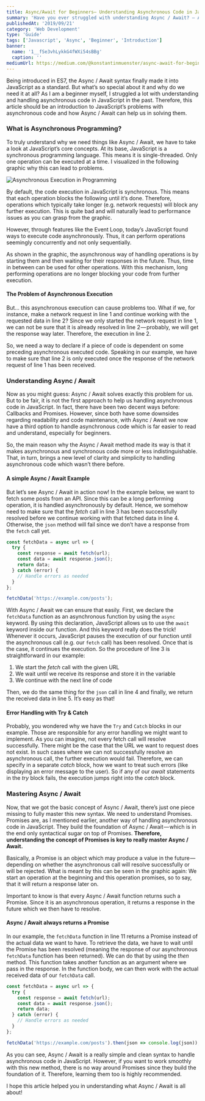 ```yaml
---
title: Async/Await for Beginners— Understanding Asynchronous Code in Javascript
summary: 'Have you ever struggled with understanding Async / Await? — A beginner-friendly introduction to this new syntax and its purpose.'
publishedAt: '2019/09/21'
category: 'Web Development'
type: 'Guide'
tags: ['Javascript', 'Async', 'Beginner', 'Introduction']
banner:
  name: '1__fSe3vhLykkG4fWXi54sBBg'
  caption: ''
mediumUrl: https://medium.com/@konstantinmuenster/async-await-for-beginners-understanding-asynchronous-code-in-javascript-748b57ae94e2
---
```




Being introduced in ES7, the Async / Await syntax finally made it into JavaScript as a standard. But what’s so special about it and why do we need it at all? As I am a beginner myself, I struggled a lot with understanding and handling asynchronous code in JavaScript in the past. Therefore, this article should be an introduction to JavaScript’s problems with asynchronous code and how Async / Await can help us in solving them.

### What is Asynchronous Programming?

To truly understand why we need things like Async / Await, we have to take a look at JavaScript’s core concepts. At its base, JavaScript is a synchronous programming language. This means it is single-threaded. Only one operation can be executed at a time. I visualized in the following graphic why this can lead to problems.

<Image
  src={AsyncExecution}
  alt="Asynchronous Execution in Programming"
  caption="Synchronous and asynchronous execution in Javascript"
/>

By default, the code execution in JavaScript is synchronous. This means that each operation blocks the following until it’s done. Therefore, operations which typically take longer (e.g. network requests) will block any further execution. This is quite bad and will naturally lead to performance issues as you can grasp from the graphic.

However, through features like the Event Loop, today’s JavaScript found ways to execute code asynchronously. Thus, it can perform operations seemingly concurrently and not only sequentially.

As shown in the graphic, the asynchronous way of handling operations is by starting them and then waiting for their responses in the future. Thus, time in between can be used for other operations. With this mechanism, long performing operations are no longer blocking your code from further execution.

#### The Problem of Asynchronous Execution

But… this asynchronous execution can cause problems too. What if we, for instance, make a network request in line 1 and continue working with the requested data in line 2? Since we only started the network request in line 1, we can not be sure that it is already resolved in line 2 — probably, we will get the response way later. Therefore, the execution in line 2.

So, we need a way to declare if a piece of code is dependent on some preceding asynchronous executed code. Speaking in our example, we have to make sure that line 2 is only executed once the response of the network request of line 1 has been received.

### Understanding Async / Await

Now as you might guess: Async / Await solves exactly this problem for us. But to be fair, it is not the first approach to help us handling asynchronous code in JavaScript. In fact, there have been two decent ways before: Callbacks and Promises. However, since both have some downsides regarding readability and code maintenance, with Async / Await we now have a third option to handle asynchronous code which is far easier to read and understand, especially for beginners.

So, the main reason why the Async / Await method made its way is that it makes asynchronous and synchronous code more or less indistinguishable. That, in turn, brings a new level of clarity and simplicity to handling asynchronous code which wasn’t there before.

#### A simple Async / Await Example

But let’s see Async / Await in action now! In the example below, we want to fetch some posts from an API. Since this can be a long performing operation, it is handled asynchronously by default. Hence, we somehow need to make sure that the _fetch_ call in line 3 has been successfully resolved before we continue working with that fetched data in line 4. Otherwise, the `json` method will fail since we don’t have a response from the `fetch` call yet.

```js showLineNumbers
const fetchData = async url => {
  try {
    const response = await fetch(url);
    const data = await response.json();
    return data;
  } catch (error) {
    // Handle errors as needed
  }
};

fetchData('https://example.com/posts');
```

With Async / Await we can ensure that easily. First, we declare the `fetchData` function as an asynchronous function by using the `async` keyword. By using this declaration, JavaScript allows us to use the `await` keyword inside our function. And this keyword really does the trick! Whenever it occurs, JavaScript pauses the execution of our function until the asynchronous call (e.g. our `fetch` call) has been resolved. Once that is the case, it continues the execution. So the procedure of line 3 is straightforward in our example:

1.  We start the _fetch_ call with the given URL
2.  We wait until we receive its response and store it in the variable
3.  We continue with the next line of code

Then, we do the same thing for the `json` call in line 4 and finally, we return the received data in line 5. It’s easy as that!

#### Error Handling with Try & Catch

Probably, you wondered why we have the `Try` and `Catch` blocks in our example. Those are responsible for any error handling we might want to implement. As you can imagine, not every fetch call will resolve successfully. There might be the case that the URL we want to request does not exist. In such cases where we can not successfully resolve an asynchronous call, the further execution would fail. Therefore, we can specify in a separate _catch_ block, how we want to treat such errors (like displaying an error message to the user). So if any of our _await_ statements in the _try_ block fails, the execution jumps right into the _catch_ block.

### Mastering Async / Await

Now, that we got the basic concept of Async / Await, there’s just one piece missing to fully master this new syntax. We need to understand Promises. Promises are, as I mentioned earlier, another way of handling asynchronous code in JavaScript. They build the foundation of Async / Await — which is in the end only syntactical sugar on top of Promises. **Therefore, understanding the concept of Promises is key to really master Async / Await.**

Basically, a Promise is an object which may produce a value in the future — depending on whether the asynchronous call will resolve successfully or will be rejected. What is meant by this can be seen in the graphic again: We start an operation at the beginning and this operation promises, so to say, that it will return a response later on.

Important to know is that every Async / Await function returns such a Promise. Since it is an asynchronous operation, it returns a response in the future which we then have to resolve.

#### Async / Await always returns a Promise

In our example, the `fetchData` function in line 11 returns a Promise instead of the actual data we want to have. To retrieve the data, we have to wait until the Promise has been resolved (meaning the response of our asynchronous `fetchData` function has been returned). We can do that by using the _then_ method. This function takes another function as an argument where we pass in the response. In the function body, we can then work with the actual received data of our `fetchData` call.

```js showLineNumbers
const fetchData = async url => {
  try {
    const response = await fetch(url);
    const data = await response.json();
    return data;
  } catch (error) {
    // Handle errors as needed
  }
};

fetchData('https://example.com/posts').then(json => console.log(json));
```

As you can see, Async / Await is a really simple and clean syntax to handle asynchronous code in JavaScript. However, if you want to work smoothly with this new method, there is no way around Promises since they build the foundation of it. Therefore, learning them too is highly recommended.

I hope this article helped you in understanding what Async / Await is all about!
